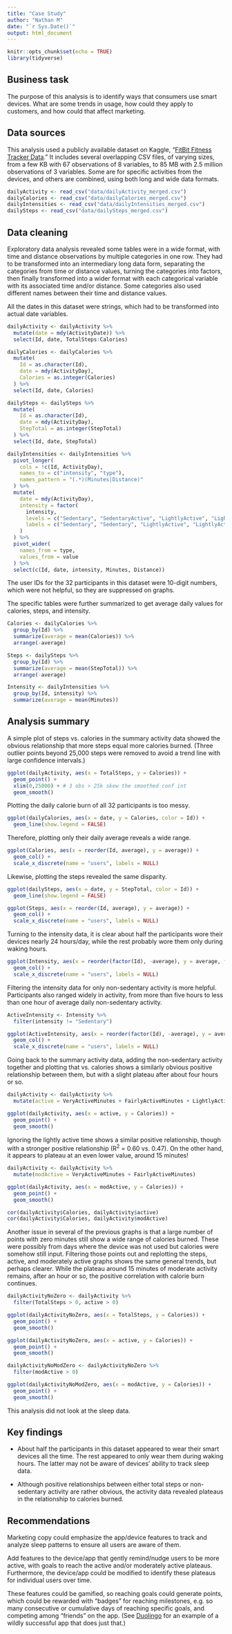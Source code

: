 ```yaml
---
title: "Case Study"
author: "Nathan M"
date: "`r Sys.Date()`"
output: html_document
---
```


```r
knitr::opts_chunk$set(echo = TRUE)
library(tidyverse)
```

## Business task

The purpose of this analysis is to identify ways that consumers use smart devices. What are some trends in usage, how could they apply to customers, and how could that affect marketing.

## Data sources

This analysis used a publicly available dataset on Kaggle, "[FitBit Fitness Tracker Data](https://www.kaggle.com/datasets/arashnic/fitbit)." It includes several overlapping CSV files, of varying sizes, from a few KB with 67 observations of 8 variables, to 85 MB with 2.5 million observations of 3 variables. Some are for specific activities from the devices, and others are combined, using both long and wide data formats.

```r
dailyActivity <- read_csv("data/dailyActivity_merged.csv")
dailyCalories <- read_csv("data/dailyCalories_merged.csv")
dailyIntensities <- read_csv("data/dailyIntensities_merged.csv")
dailySteps <- read_csv("data/dailySteps_merged.csv")
```

## Data cleaning

Exploratory data analysis revealed some tables were in a wide format, with time and distance observations by multiple categories in one row. They had to be transformed into an intermediary long data form, separating the categories from time or distance values, turning the categories into factors, then finally transformed into a wider format with each categorical variable with its associated time and/or distance. Some categories also used different names between their time and distance values.

All the dates in this dataset were strings, which had to be transformed into actual date variables.

```r
dailyActivity <- dailyActivity %>% 
  mutate(date = mdy(ActivityDate)) %>% 
  select(Id, date, TotalSteps:Calories)

dailyCalories <- dailyCalories %>% 
  mutate(
    Id = as.character(Id),
    date = mdy(ActivityDay),
    Calories = as.integer(Calories)
  ) %>% 
  select(Id, date, Calories)

dailySteps <- dailySteps %>% 
  mutate(
    Id = as.character(Id),
    date = mdy(ActivityDay),
    StepTotal = as.integer(StepTotal)
  ) %>% 
  select(Id, date, StepTotal)

dailyIntensities <- dailyIntensities %>% 
  pivot_longer(
    cols = !c(Id, ActivityDay),
    names_to = c("intensity", "type"),
    names_pattern = "(.*)(Minutes|Distance)"
  ) %>% 
  mutate(
    date = mdy(ActivityDay),
    intensity = factor(
      intensity,
      levels = c("Sedentary", "SedentaryActive", "LightlyActive", "LightActive", "FairlyActive", "ModeratelyActive", "VeryActive"),
      labels = c("Sedentary", "Sedentary", "LightlyActive", "LightlyActive", "ModeratelyActive", "ModeratelyActive", "VeryActive")
    )
  ) %>% 
  pivot_wider(
    names_from = type,
    values_from = value
  ) %>% 
  select(c(Id, date, intensity, Minutes, Distance))
```

The user IDs for the 32 participants in this dataset were 10-digit numbers, which were not helpful, so they are suppressed on graphs.

The specific tables were further summarized to get average daily values for calories, steps, and intensity.
```r
Calories <- dailyCalories %>% 
  group_by(Id) %>% 
  summarize(average = mean(Calories)) %>% 
  arrange(-average)

Steps <- dailySteps %>% 
  group_by(Id) %>% 
  summarize(average = mean(StepTotal)) %>% 
  arrange(-average)

Intensity <- dailyIntensities %>% 
  group_by(Id, intensity) %>% 
  summarize(average = mean(Minutes))
```

## Analysis summary

A simple plot of steps vs. calories in the summary activity data showed the obvious relationship that more steps equal more calories burned. (Three outlier points beyond 25,000 steps were removed to avoid a trend line with large confidence intervals.)
```r
ggplot(dailyActivity, aes(x = TotalSteps, y = Calories)) +
  geom_point() +
  xlim(0,25000) + # 3 obs > 25k skew the smoothed conf int
  geom_smooth()
```

Plotting the daily calorie burn of all 32 participants is too messy.
```r
ggplot(dailyCalories, aes(x = date, y = Calories, color = Id)) +
  geom_line(show.legend = FALSE)

```

Therefore, plotting only their daily average reveals a wide range.
```r
ggplot(Calories, aes(x = reorder(Id, average), y = average)) +
  geom_col() + 
  scale_x_discrete(name = "users", labels = NULL)
```

Likewise, plotting the steps revealed the same disparity.
```r
ggplot(dailySteps, aes(x = date, y = StepTotal, color = Id)) +
  geom_line(show.legend = FALSE)

ggplot(Steps, aes(x = reorder(Id, average), y = average)) +
  geom_col() + 
  scale_x_discrete(name = "users", labels = NULL)
```

Turning to the intensity data, it is clear about half the participants wore their devices nearly 24 hours/day, while the rest probably wore them only during waking hours.
```r
ggplot(Intensity, aes(x = reorder(factor(Id), -average), y = average, fill = intensity)) +
  geom_col() +
  scale_x_discrete(name = "users", labels = NULL)
```

Filtering the intensity data for only non-sedentary activity is more helpful. Participants also ranged widely in activity, from more than five hours to less than one hour of average daily non-sedentary activity.
```r
ActiveIntensity <- Intensity %>% 
  filter(intensity != "Sedentary")

ggplot(ActiveIntensity, aes(x = reorder(factor(Id), -average), y = average, fill = intensity)) +
  geom_col() +
  scale_x_discrete(name = "users", labels = NULL)
```

Going back to the summary activity data, adding the non-sedentary activity together and plotting that vs. calories shows a similarly obvious positive relationship between them, but with a slight plateau after about four hours or so.
```r
dailyActivity <- dailyActivity %>% 
  mutate(active = VeryActiveMinutes + FairlyActiveMinutes + LightlyActiveMinutes)

ggplot(dailyActivity, aes(x = active, y = Calories)) +
  geom_point() +
  geom_smooth()
```

Ignoring the lightly active time shows a similar positive relationship, though with a stronger positive relationship (R^2^ = 0.60 vs. 0.47). On the other hand, it appears to plateau at an even lower value, around 15 minutes!
```r
dailyActivity <- dailyActivity %>% 
  mutate(modActive = VeryActiveMinutes + FairlyActiveMinutes)

ggplot(dailyActivity, aes(x = modActive, y = Calories)) +
  geom_point() +
  geom_smooth()

cor(dailyActivity$Calories, dailyActivity$active)
cor(dailyActivity$Calories, dailyActivity$modActive)
```

Another issue in several of the previous graphs is that a large number of points with zero minutes still show a wide range of calories burned. These were possibly from days where the device was not used but calories were somehow still input. Filtering those points out and replotting the steps, active, and moderately active graphs shows the same general trends, but perhaps clearer. While the plateau around 15 minutes of moderate activity remains, after an hour or so, the positive correlation with calorie burn continues.
```r
dailyActivityNoZero <- dailyActivity %>% 
  filter(TotalSteps > 0, active > 0)

ggplot(dailyActivityNoZero, aes(x = TotalSteps, y = Calories)) +
  geom_point() +
  geom_smooth()

ggplot(dailyActivityNoZero, aes(x = active, y = Calories)) +
  geom_point() +
  geom_smooth()

dailyActivityNoModZero <- dailyActivityNoZero %>% 
  filter(modActive > 0)

ggplot(dailyActivityNoModZero, aes(x = modActive, y = Calories)) +
  geom_point() +
  geom_smooth()
```

This analysis did not look at the sleep data.

## Key findings

* About half the participants in this dataset appeared to wear their smart devices all the time. The rest appeared to only wear them during waking hours. The latter may not be aware of devices' ability to track sleep data.

* Although positive relationships between either total steps or non-sedentary activity are rather obvious, the activity data revealed plateaus in the relationship to calories burned.

## Recommendations

Marketing copy could emphasize the app/device features to track and analyze sleep patterns to ensure all users are aware of them.

Add features to the device/app that gently remind/nudge users to be more active, with goals to reach the active and/or moderately active plateaus. Furthermore, the device/app could be modified to identify these plateaus for individual users over time.

These features could be gamified, so reaching goals could generate points, which could be rewarded with "badges" for reaching milestones, e.g. so many consecutive or cumulative days of reaching specific goals, and competing among "friends" on the app. (See [Duolingo](https://www.duolingo.com/) for an example of a wildly successful app that does just that.)